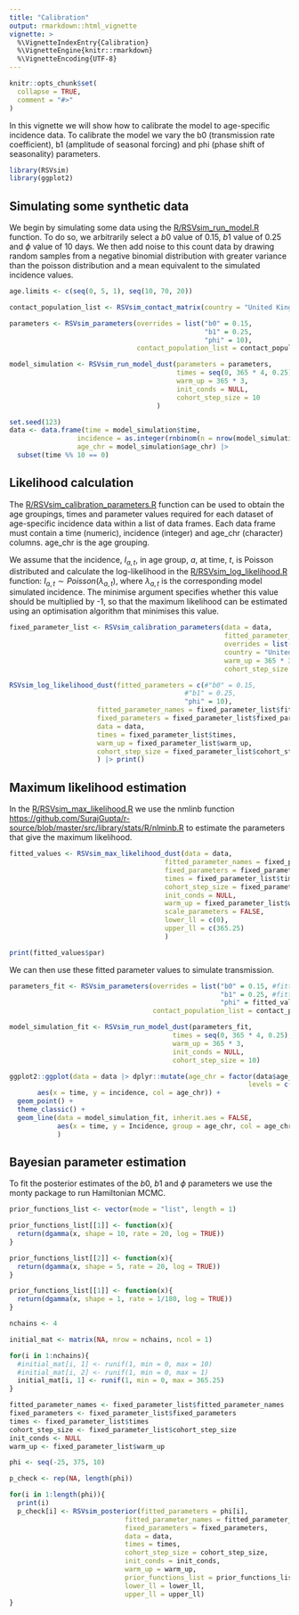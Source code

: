 ```yaml
---
title: "Calibration"
output: rmarkdown::html_vignette
vignette: >
  %\VignetteIndexEntry{Calibration}
  %\VignetteEngine{knitr::rmarkdown}
  %\VignetteEncoding{UTF-8}
---
```


```r
knitr::opts_chunk$set(
  collapse = TRUE,
  comment = "#>"
)
```

In this vignette we will show how to calibrate the model to age-specific incidence data. To calibrate the model we vary the b0 (transmission rate coefficient), b1 (amplitude of seasonal forcing) and phi (phase shift of seasonality) parameters.

```r
library(RSVsim)
library(ggplot2)

```
## Simulating some synthetic data

We begin by simulating some data using the [R/RSVsim_run_model.R](https://github.com/IsaacStopard/RSVsim/blob/master/R/RSVsim_run_model.R) function. To do so, we arbitrarily select a $b0$ value of $0.15$, $b1$ value of $0.25$ and $\phi$ value of $10$ days. We then add noise to this count data by drawing random samples from a negative binomial distribution with greater variance than the poisson distribution and a mean equivalent to the simulated incidence values.

```r

age.limits <- c(seq(0, 5, 1), seq(10, 70, 20))

contact_population_list <- RSVsim_contact_matrix(country = "United Kingdom", age.limits = age.limits)

parameters <- RSVsim_parameters(overrides = list("b0" = 0.15, 
                                                 "b1" = 0.25, 
                                                 "phi" = 10),
                                contact_population_list = contact_population_list)

model_simulation <- RSVsim_run_model_dust(parameters = parameters, 
                                          times = seq(0, 365 * 4, 0.25),
                                          warm_up = 365 * 3,
                                          init_conds = NULL,
                                          cohort_step_size = 10
                                     )

set.seed(123)
data <- data.frame(time = model_simulation$time,
                 incidence = as.integer(rnbinom(n = nrow(model_simulation), mu = model_simulation$Incidence, size = 50)),
                 age_chr = model_simulation$age_chr) |> 
  subset(time %% 10 == 0)

```
## Likelihood calculation

The [R/RSVsim_calibration_parameters.R](https://github.com/IsaacStopard/RSVsim/blob/master/R/calibration_functions.R) function can be used to obtain the age groupings, times and parameter values required for each dataset of age-specific incidence data within a list of data frames. Each data frame must contain a time (numeric), incidence (integer) and age_chr (character) columns. age_chr is the age grouping. 

We assume that the incidence, $I_{a,t}$, in age group, $a$, at time, $t$, is Poisson distributed and calculate the log-likelihood in the [R/RSVsim_log_likelihood.R](https://github.com/IsaacStopard/RSVsim/blob/master/R/calibration_functions.R) function:
$I_{a,t} \sim Poisson(\lambda_{a,t})$, where $\lambda_{a,t}$ is the corresponding model simulated incidence. The minimise argument specifies whether this value should be multiplied by -1, so that the maximum likelihood can be estimated using an optimisation algorithm that minimises this value.

```r

fixed_parameter_list <- RSVsim_calibration_parameters(data = data,
                                                      fitted_parameter_names = c("phi"),
                                                      overrides = list("b0" = 0.15, "b1" = 0.25),
                                                      country = "United Kingdom",
                                                      warm_up = 365 * 3,
                                                      cohort_step_size = 10)

RSVsim_log_likelihood_dust(fitted_parameters = c(#"b0" = 0.15, 
                                            #"b1" = 0.25, 
                                            "phi" = 10),
                      fitted_parameter_names = fixed_parameter_list$fitted_parameter_names,
                      fixed_parameters = fixed_parameter_list$fixed_parameters,
                      data = data,
                      times = fixed_parameter_list$times,
                      warm_up = fixed_parameter_list$warm_up,
                      cohort_step_size = fixed_parameter_list$cohort_step_size
                      ) |> print()

```
## Maximum likelihood estimation
In the [R/RSVsim_max_likelihood.R](https://github.com/IsaacStopard/RSVsim/blob/master/R/calibration_functions.R) we use the nmlinb function <https://github.com/SurajGupta/r-source/blob/master/src/library/stats/R/nlminb.R> to estimate the parameters that give the maximum likelihood.

```r

fitted_values <- RSVsim_max_likelihood_dust(data = data,
                                       fitted_parameter_names = fixed_parameter_list$fitted_parameter_names,
                                       fixed_parameters = fixed_parameter_list$fixed_parameters,
                                       times = fixed_parameter_list$times,
                                       cohort_step_size = fixed_parameter_list$cohort_step_size,
                                       init_conds = NULL,
                                       warm_up = fixed_parameter_list$warm_up,
                                       scale_parameters = FALSE,
                                       lower_ll = c(0),
                                       upper_ll = c(365.25)
                                       )

print(fitted_values$par)

```
We can then use these fitted parameter values to simulate transmission.

```r

parameters_fit <- RSVsim_parameters(overrides = list("b0" = 0.15, #fitted_values$par[1], 
                                                     "b1" = 0.25, #fitted_values$par[2], 
                                                     "phi" = fitted_values$par[1]),#[3]),
                                    contact_population_list = contact_population_list)

model_simulation_fit <- RSVsim_run_model_dust(parameters_fit,
                                         times = seq(0, 365 * 4, 0.25),
                                         warm_up = 365 * 3, 
                                         init_conds = NULL,
                                         cohort_step_size = 10)

ggplot2::ggplot(data = data |> dplyr::mutate(age_chr = factor(data$age_chr, 
                                                            levels = c("[0,1)", "[1,2)", "[2,3)", "[3,4)", "[4,5)", "[5,10)", "[10,30)", "[30,50)", "[50,70)", "[70,90)"))), 
       aes(x = time, y = incidence, col = age_chr)) + 
  geom_point() + 
  theme_classic() +
  geom_line(data = model_simulation_fit, inherit.aes = FALSE, 
            aes(x = time, y = Incidence, group = age_chr, col = age_chr)
            )

```
## Bayesian parameter estimation
To fit the posterior estimates of the $b0$, $b1$ and $\phi$ parameters we use the monty package to run Hamiltonian MCMC.

```r

prior_functions_list <- vector(mode = "list", length = 1)

prior_functions_list[[1]] <- function(x){
  return(dgamma(x, shape = 10, rate = 20, log = TRUE))
}

prior_functions_list[[2]] <- function(x){
  return(dgamma(x, shape = 5, rate = 20, log = TRUE))
}

prior_functions_list[[1]] <- function(x){
  return(dgamma(x, shape = 1, rate = 1/180, log = TRUE))
}

nchains <- 4

initial_mat <- matrix(NA, nrow = nchains, ncol = 1)

for(i in 1:nchains){
  #initial_mat[i, 1] <- runif(1, min = 0, max = 10)
  #initial_mat[i, 2] <- runif(1, min = 0, max = 1)
  initial_mat[i, 1] <- runif(1, min = 0, max = 365.25)
}

fitted_parameter_names <- fixed_parameter_list$fitted_parameter_names
fixed_parameters <- fixed_parameter_list$fixed_parameters
times <- fixed_parameter_list$times
cohort_step_size <- fixed_parameter_list$cohort_step_size
init_conds <- NULL
warm_up <- fixed_parameter_list$warm_up

phi <- seq(-25, 375, 10)

p_check <- rep(NA, length(phi))

for(i in 1:length(phi)){
  print(i)
  p_check[i] <- RSVsim_posterior(fitted_parameters = phi[i],
                             fitted_parameter_names = fitted_parameter_names,
                             fixed_parameters = fixed_parameters,
                             data = data,
                             times = times,
                             cohort_step_size = cohort_step_size,
                             init_conds = init_conds,
                             warm_up = warm_up,
                             prior_functions_list = prior_functions_list,
                             lower_ll = lower_ll,
                             upper_ll = upper_ll)
}

```













